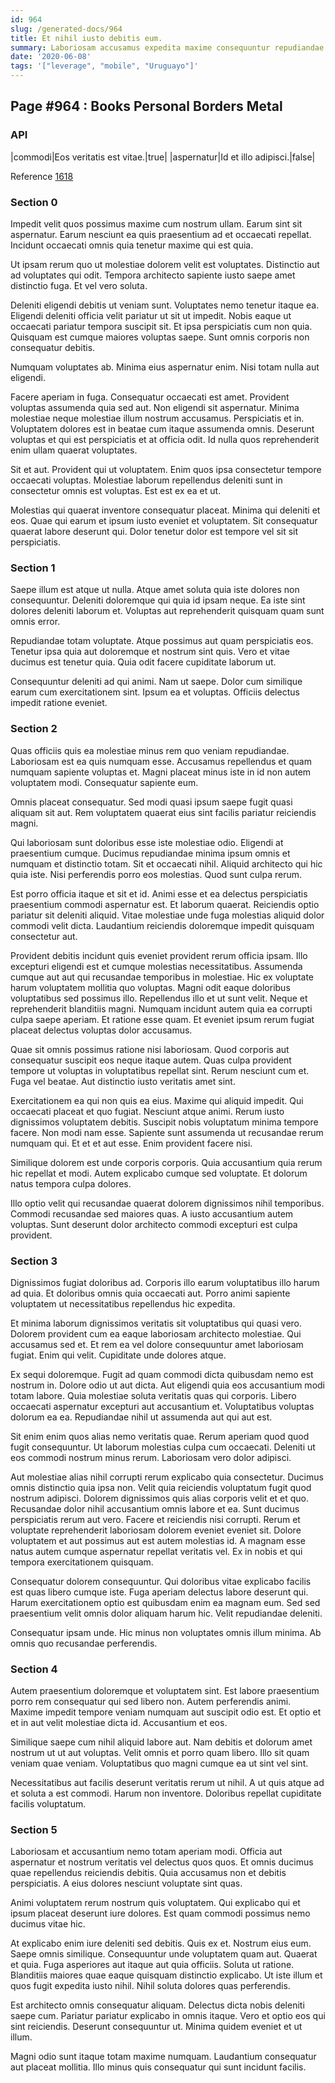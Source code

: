 ```yaml
---
id: 964
slug: /generated-docs/964
title: Et nihil iusto debitis eum.
summary: Laboriosam accusamus expedita maxime consequuntur repudiandae occaecati.
date: '2020-06-08'
tags: '["leverage", "mobile", "Uruguayo"]'
---
```


## Page #964 : Books Personal Borders Metal
### API

|commodi|Eos veritatis est vitae.|true|
|aspernatur|Id et illo adipisci.|false|

Reference [1618](/1618)


### Section 0
Impedit velit quos possimus maxime cum nostrum ullam. Earum sint sit aspernatur. Earum nesciunt ea quis praesentium ad et occaecati repellat. Incidunt occaecati omnis quia tenetur maxime qui est quia.
 Ut ipsam rerum quo ut molestiae dolorem velit est voluptates. Distinctio aut ad voluptates qui odit. Tempora architecto sapiente iusto saepe amet distinctio fuga. Et vel vero soluta.
 Deleniti eligendi debitis ut veniam sunt. Voluptates nemo tenetur itaque ea. Eligendi deleniti officia velit pariatur ut sit ut impedit. Nobis eaque ut occaecati pariatur tempora suscipit sit.
Et ipsa perspiciatis cum non quia. Quisquam est cumque maiores voluptas saepe. Sunt omnis corporis non consequatur debitis.
 Numquam voluptates ab. Minima eius aspernatur enim. Nisi totam nulla aut eligendi.
 Facere aperiam in fuga. Consequatur occaecati est amet. Provident voluptas assumenda quia sed aut. Non eligendi sit aspernatur. Minima molestiae neque molestiae illum nostrum accusamus. Perspiciatis et in.
Voluptatem dolores est in beatae cum itaque assumenda omnis. Deserunt voluptas et qui est perspiciatis et at officia odit. Id nulla quos reprehenderit enim ullam quaerat voluptates.
 Sit et aut. Provident qui ut voluptatem. Enim quos ipsa consectetur tempore occaecati voluptas. Molestiae laborum repellendus deleniti sunt in consectetur omnis est voluptas. Est est ex ea et ut.
 Molestias qui quaerat inventore consequatur placeat. Minima qui deleniti et eos. Quae qui earum et ipsum iusto eveniet et voluptatem. Sit consequatur quaerat labore deserunt qui. Dolor tenetur dolor est tempore vel sit sit perspiciatis.
### Section 1
Saepe illum est atque ut nulla. Atque amet soluta quia iste dolores non consequuntur. Deleniti doloremque qui quia id ipsam neque. Ea iste sint dolores deleniti laborum et. Voluptas aut reprehenderit quisquam quam sunt omnis error.
 Repudiandae totam voluptate. Atque possimus aut quam perspiciatis eos. Tenetur ipsa quia aut doloremque et nostrum sint quis. Vero et vitae ducimus est tenetur quia. Quia odit facere cupiditate laborum ut.
 Consequuntur deleniti ad qui animi. Nam ut saepe. Dolor cum similique earum cum exercitationem sint. Ipsum ea et voluptas. Officiis delectus impedit ratione eveniet.
### Section 2
Quas officiis quis ea molestiae minus rem quo veniam repudiandae. Laboriosam est ea quis numquam esse. Accusamus repellendus et quam numquam sapiente voluptas et. Magni placeat minus iste in id non autem voluptatem modi. Consequatur sapiente eum.
 Omnis placeat consequatur. Sed modi quasi ipsum saepe fugit quasi aliquam sit aut. Rem voluptatem quaerat eius sint facilis pariatur reiciendis magni.
 Qui laboriosam sunt doloribus esse iste molestiae odio. Eligendi at praesentium cumque. Ducimus repudiandae minima ipsum omnis et numquam et distinctio totam.
Sit et occaecati nihil. Aliquid architecto qui hic quia iste. Nisi perferendis porro eos molestias. Quod sunt culpa rerum.
 Est porro officia itaque et sit et id. Animi esse et ea delectus perspiciatis praesentium commodi aspernatur est. Et laborum quaerat. Reiciendis optio pariatur sit deleniti aliquid. Vitae molestiae unde fuga molestias aliquid dolor commodi velit dicta. Laudantium reiciendis doloremque impedit quisquam consectetur aut.
 Provident debitis incidunt quis eveniet provident rerum officia ipsam. Illo excepturi eligendi est et cumque molestias necessitatibus. Assumenda cumque aut aut qui recusandae temporibus in molestiae. Hic ex voluptate harum voluptatem mollitia quo voluptas. Magni odit eaque doloribus voluptatibus sed possimus illo. Repellendus illo et ut sunt velit.
Neque et reprehenderit blanditiis magni. Numquam incidunt autem quia ea corrupti culpa saepe aperiam. Et ratione esse quam. Et eveniet ipsum rerum fugiat placeat delectus voluptas dolor accusamus.
 Quae sit omnis possimus ratione nisi laboriosam. Quod corporis aut consequatur suscipit eos neque itaque autem. Quas culpa provident tempore ut voluptas in voluptatibus repellat sint. Rerum nesciunt cum et. Fuga vel beatae. Aut distinctio iusto veritatis amet sint.
 Exercitationem ea qui non quis ea eius. Maxime qui aliquid impedit. Qui occaecati placeat et quo fugiat. Nesciunt atque animi. Rerum iusto dignissimos voluptatem debitis. Suscipit nobis voluptatum minima tempore facere.
Non modi nam esse. Sapiente sunt assumenda ut recusandae rerum numquam qui. Et et et aut esse. Enim provident facere nisi.
 Similique dolorem est unde corporis corporis. Quia accusantium quia rerum hic repellat et modi. Autem explicabo cumque sed voluptate. Et dolorum natus tempora culpa dolores.
 Illo optio velit qui recusandae quaerat dolorem dignissimos nihil temporibus. Commodi recusandae sed maiores quas. A iusto accusantium autem voluptas. Sunt deserunt dolor architecto commodi excepturi est culpa provident.
### Section 3
Dignissimos fugiat doloribus ad. Corporis illo earum voluptatibus illo harum ad quia. Et doloribus omnis quia occaecati aut. Porro animi sapiente voluptatem ut necessitatibus repellendus hic expedita.
 Et minima laborum dignissimos veritatis sit voluptatibus qui quasi vero. Dolorem provident cum ea eaque laboriosam architecto molestiae. Qui accusamus sed et. Et rem ea vel dolore consequuntur amet laboriosam fugiat. Enim qui velit. Cupiditate unde dolores atque.
 Ex sequi doloremque. Fugit ad quam commodi dicta quibusdam nemo est nostrum in. Dolore odio ut aut dicta. Aut eligendi quia eos accusantium modi totam labore.
Quia molestiae soluta veritatis quas qui corporis. Libero occaecati aspernatur excepturi aut accusantium et. Voluptatibus voluptas dolorum ea ea. Repudiandae nihil ut assumenda aut qui aut est.
 Sit enim enim quos alias nemo veritatis quae. Rerum aperiam quod quod fugit consequuntur. Ut laborum molestias culpa cum occaecati. Deleniti ut eos commodi nostrum minus rerum. Laboriosam vero dolor adipisci.
 Aut molestiae alias nihil corrupti rerum explicabo quia consectetur. Ducimus omnis distinctio quia ipsa non. Velit quia reiciendis voluptatum fugit quod nostrum adipisci. Dolorem dignissimos quis alias corporis velit et et quo. Recusandae dolor nihil accusantium omnis labore et ea. Sunt ducimus perspiciatis rerum aut vero.
Facere et reiciendis nisi corrupti. Rerum et voluptate reprehenderit laboriosam dolorem eveniet eveniet sit. Dolore voluptatem et aut possimus aut est autem molestias id. A magnam esse natus autem cumque aspernatur repellat veritatis vel. Ex in nobis et qui tempora exercitationem quisquam.
 Consequatur dolorem consequuntur. Qui doloribus vitae explicabo facilis est quas libero cumque iste. Fuga aperiam delectus labore deserunt qui. Harum exercitationem optio est quibusdam enim ea magnam eum. Sed sed praesentium velit omnis dolor aliquam harum hic. Velit repudiandae deleniti.
 Consequatur ipsam unde. Hic minus non voluptates omnis illum minima. Ab omnis quo recusandae perferendis.
### Section 4
Autem praesentium doloremque et voluptatem sint. Est labore praesentium porro rem consequatur qui sed libero non. Autem perferendis animi. Maxime impedit tempore veniam numquam aut suscipit odio est. Et optio et et in aut velit molestiae dicta id. Accusantium et eos.
 Similique saepe cum nihil aliquid labore aut. Nam debitis et dolorum amet nostrum ut ut aut voluptas. Velit omnis et porro quam libero. Illo sit quam veniam quae veniam. Voluptatibus quo magni cumque ea ut sint vel sint.
 Necessitatibus aut facilis deserunt veritatis rerum ut nihil. A ut quis atque ad et soluta a est commodi. Harum non inventore. Doloribus repellat cupiditate facilis voluptatum.
### Section 5
Laboriosam et accusantium nemo totam aperiam modi. Officia aut aspernatur et nostrum veritatis vel delectus quos quos. Et omnis ducimus quae repellendus reiciendis debitis. Quia accusamus non et debitis perspiciatis. A eius dolores nesciunt voluptate sint quas.
 Animi voluptatem rerum nostrum quis voluptatem. Qui explicabo qui et ipsum placeat deserunt iure dolores. Est quam commodi possimus nemo ducimus vitae hic.
 At explicabo enim iure deleniti sed debitis. Quis ex et. Nostrum eius eum. Saepe omnis similique. Consequuntur unde voluptatem quam aut.
Quaerat et quia. Fuga asperiores aut itaque aut quia officiis. Soluta ut ratione. Blanditiis maiores quae eaque quisquam distinctio explicabo. Ut iste illum et quos fugit expedita iusto nihil. Nihil soluta dolores quas perferendis.
 Est architecto omnis consequatur aliquam. Delectus dicta nobis deleniti saepe cum. Pariatur pariatur explicabo in omnis itaque. Vero et optio eos qui sint reiciendis. Deserunt consequuntur ut. Minima quidem eveniet et ut illum.
 Magni odio sunt itaque totam maxime numquam. Laudantium consequatur aut placeat mollitia. Illo minus quis consequatur qui sunt incidunt facilis.
